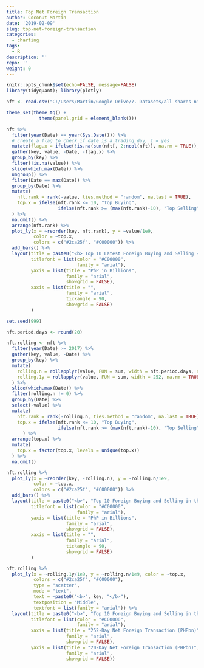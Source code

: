 ```yaml
---
title: Top Net Foreign Transaction
author: Coconut Martin
date: '2019-02-09'
slug: top-net-foreign-transaction
categories:
  - charting
tags:
  - R
description: ''
repo: ''
weight: 0
---
```


```r
knitr::opts_chunk$set(echo=FALSE, message=FALSE)
library(tidyquant); library(plotly)

nft <- read.csv("C:/Users/Martin/Google Drive/7. Datasets/all shares nft.csv") %>% mutate(Date = dmy(Date))

theme_set(theme_tq() +
            theme(panel.grid = element_blank()))
```

```r
nft %>% 
  filter(year(Date) == year(Sys.Date())) %>% 
  # create a flag to check if date is a trading day, 1 = yes
  mutate(flag.x = ifelse(!is.na(sum(nft[, 2:ncol(nft)], na.rm = TRUE)), 1, NA)) %>% 
  gather(key, value, -Date, -flag.x) %>% 
  group_by(key) %>% 
  filter(!is.na(value)) %>% 
  slice(which.max(Date)) %>% 
  ungroup() %>% 
  filter(Date == max(Date)) %>% 
  group_by(Date) %>% 
  mutate(
    nft.rank = rank(-value, ties.method = "random", na.last = TRUE),
    top.x = ifelse(nft.rank <= 10, "Top Buying",
                   ifelse(nft.rank >= (max(nft.rank)-10), "Top Selling", NA))
  ) %>% 
  na.omit() %>% 
  arrange(nft.rank) %>% 
  plot_ly(x = ~reorder(key, nft.rank), y = ~value/1e9, 
          color = ~top.x, 
          colors = c("#2ca25f", "#C00000")) %>% 
  add_bars() %>% 
  layout(title = paste0("<b> Top 10 Latest Foreign Buying and Selling </b>"),
         titlefont = list(color = "#C00000",
                          family = "arial"),
         yaxis = list(title = "PhP in Billions",
                      family = "arial",
                      showgrid = FALSE),
         xaxis = list(title = "",
                      family = "arial",
                      tickangle = 90,
                      showgrid = FALSE)
         )
```

```r
set.seed(999)

nft.period.days <- round(20)

nft.rolling <- nft %>%
  filter(year(Date) >= 2017) %>% 
  gather(key, value, -Date) %>% 
  group_by(key) %>%
  mutate(
    rolling.n = rollapplyr(value, FUN = sum, width = nft.period.days, na.rm = TRUE, fill = NA),
    rolling.1y = rollapplyr(value, FUN = sum, width = 252, na.rm = TRUE, fill = NA)
  ) %>% 
  slice(which.max(Date)) %>% 
  filter(rolling.n != 0) %>% 
  group_by(Date) %>% 
  select(-value) %>% 
  mutate(
    nft.rank = rank(-rolling.n, ties.method = "random", na.last = TRUE),
    top.x = ifelse(nft.rank <= 10, "Top Buying",
                   ifelse(nft.rank >= (max(nft.rank)-10), "Top Selling", NA))
      ) %>% 
  arrange(top.x) %>% 
  mutate(
    top.x = factor(top.x, levels = unique(top.x))
  ) %>% 
  na.omit()

nft.rolling %>% 
  plot_ly(x = ~reorder(key, -rolling.n), y = ~rolling.n/1e9, 
          color = ~top.x, 
          colors = c("#2ca25f", "#C00000")) %>% 
  add_bars() %>% 
  layout(title = paste0("<b>", "Top 10 Foreign Buying and Selling in the Last ", nft.period.days, " Days", "</b>"),
         titlefont = list(color = "#C00000",
                          family = "arial"),
         yaxis = list(title = "PhP in Billions",
                      family = "arial",
                      showgrid = FALSE),
         xaxis = list(title = "",
                      family = "arial",
                      tickangle = 90,
                      showgrid = FALSE)
         )
```

```r
nft.rolling %>% 
  plot_ly(x = ~rolling.1y/1e9, y = ~rolling.n/1e9, color = ~top.x, 
          colors = c("#2ca25f", "#C00000"),
          type = "scatter", 
          mode = "text", 
          text = ~paste0("<b>", key, "</b>"), 
          textposition = "Middle", 
          textfont = list(family = "arial")) %>% 
  layout(title = paste0("<b>", "Top 10 Foreign Buying and Selling in the Last ", nft.period.days, " and 252 Days", "</b>"),
         titlefont = list(color = "#C00000",
                          family = "arial"),
         xaxis = list(title = "252-Day Net Foreign Transaction (PHPbn)",
                      family = "arial",
                      showgrid = FALSE),
         yaxis = list(title = "20-Day Net Foreign Transaction (PHPbn)",
                      family = "arial",
                      showgrid = FALSE))
```

